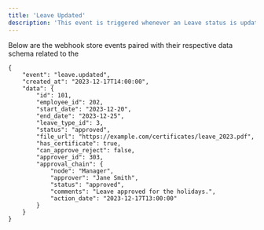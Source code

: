 ```yaml
---
title: 'Leave Updated'
description: 'This event is triggered whenever an Leave status is updated in a company.'
---
```


Below are the webhook store events paired with their respective data schema related to the


```mdx Leave Webhook Events Model
{
    "event": "leave.updated",
    "created_at": "2023-12-17T14:00:00",
    "data": {
        "id": 101,
        "employee_id": 202,
        "start_date": "2023-12-20",
        "end_date": "2023-12-25",
        "leave_type_id": 3,
        "status": "approved",
        "file_url": "https://example.com/certificates/leave_2023.pdf",
        "has_certificate": true,
        "can_approve_reject": false,
        "approver_id": 303,
        "approval_chain": {
            "node": "Manager",
            "approver": "Jane Smith",
            "status": "approved",
            "comments": "Leave approved for the holidays.",
            "action_date": "2023-12-17T13:00:00"
        }
    }
}
```